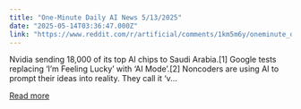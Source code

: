 ```yaml
---
title: "One-Minute Daily AI News 5/13/2025"
date: "2025-05-14T03:36:47.000Z"
link: "https://www.reddit.com/r/artificial/comments/1km5m6y/oneminute_daily_ai_news_5132025/"
---
```


Nvidia sending 18,000 of its top AI chips to Saudi Arabia.[1]
 Google tests replacing ‘I’m Feeling Lucky’ with ‘AI Mode’.[2]
 Noncoders are using AI to prompt their ideas into reality. They call it ‘v...

[Read more](https://www.reddit.com/r/artificial/comments/1km5m6y/oneminute_daily_ai_news_5132025/)
